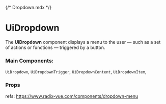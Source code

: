 {/* Dropdown.mdx */}


<Meta of={DropdownStories} name="Docs" />

# UiDropdown

The **UiDropdown** component displays a menu to the user — such as a set of actions or functions — triggered by a button.

### Main Components:

`UiDropdown`, `UiDropdownTrigger`, `UiDropdownContent`, `UiDropdownItem`,

<Canvas of={DropdownStories.DefaultDropdown} />

### Props

refs: https://www.radix-vue.com/components/dropdown-menu

